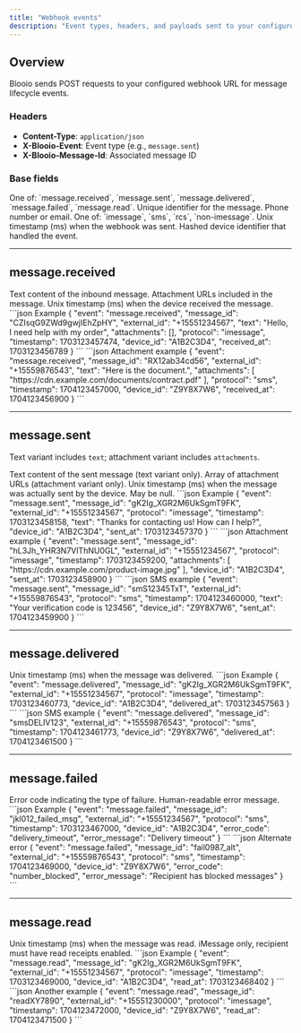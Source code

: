 ```yaml
---
title: "Webhook events"
description: "Event types, headers, and payloads sent to your configured webhook URL."
---
```


## Overview

Blooio sends POST requests to your configured webhook URL for message lifecycle events.

### Headers

- **Content-Type**: `application/json`
- **X-Blooio-Event**: Event type (e.g., `message.sent`)
- **X-Blooio-Message-Id**: Associated message ID

### Base fields

<ResponseField name="event" type="string" required>
One of: `message.received`, `message.sent`, `message.delivered`, `message.failed`, `message.read`.
</ResponseField>

<ResponseField name="message_id" type="string" required>
Unique identifier for the message.
</ResponseField>

<ResponseField name="external_id" type="string" required>
Phone number or email.
</ResponseField>

<ResponseField name="protocol" type="string" required>
One of: `imessage`, `sms`, `rcs`, `non-imessage`.
</ResponseField>

<ResponseField name="timestamp" type="integer" required>
Unix timestamp (ms) when the webhook was sent.
</ResponseField>

<ResponseField name="device_id" type="string" required>
Hashed device identifier that handled the event.
</ResponseField>

---

## message.received

<ResponseField name="text" type="string" required>
Text content of the inbound message.
</ResponseField>

<ResponseField name="attachments" type="array[string]" required>
Attachment URLs included in the message.
</ResponseField>

<ResponseField name="received_at" type="integer" required>
Unix timestamp (ms) when the device received the message.
</ResponseField>

<ResponseExample>
```json Example
{
  "event": "message.received",
  "message_id": "CZIsqG9ZWd9gwjIEhZpHY",
  "external_id": "+15551234567",
  "text": "Hello, I need help with my order",
  "attachments": [],
  "protocol": "imessage",
  "timestamp": 1703123457474,
  "device_id": "A1B2C3D4",
  "received_at": 1703123456789
}
```
</ResponseExample>

<ResponseExample>
```json Attachment example
{
  "event": "message.received",
  "message_id": "RX12ab34cd56",
  "external_id": "+15559876543",
  "text": "Here is the document.",
  "attachments": [
    "https://cdn.example.com/documents/contract.pdf"
  ],
  "protocol": "sms",
  "timestamp": 1704123457000,
  "device_id": "Z9Y8X7W6",
  "received_at": 1704123456900
}
```
</ResponseExample>

---

## message.sent

Text variant includes `text`; attachment variant includes `attachments`.

<ResponseField name="text" type="string">
Text content of the sent message (text variant only).
</ResponseField>

<ResponseField name="attachments" type="array[string]">
Array of attachment URLs (attachment variant only).
</ResponseField>

<ResponseField name="sent_at" type="integer">
Unix timestamp (ms) when the message was actually sent by the device. May be null.
</ResponseField>

<ResponseExample>
```json Example
{
  "event": "message.sent",
  "message_id": "gK2Ig_XGR2M6UkSgmT9FK",
  "external_id": "+15551234567",
  "protocol": "imessage",
  "timestamp": 1703123458158,
  "text": "Thanks for contacting us! How can I help?",
  "device_id": "A1B2C3D4",
  "sent_at": 1703123457370
}
```
</ResponseExample>

<ResponseExample>
```json Attachment example
{
  "event": "message.sent",
  "message_id": "hL3Jh_YHR3N7VlThNU0GL",
  "external_id": "+15551234567",
  "protocol": "imessage",
  "timestamp": 1703123459200,
  "attachments": [
    "https://cdn.example.com/product-image.jpg"
  ],
  "device_id": "A1B2C3D4",
  "sent_at": 1703123458900
}
```
</ResponseExample>

<ResponseExample>
```json SMS example
{
  "event": "message.sent",
  "message_id": "smS12345TxT",
  "external_id": "+15559876543",
  "protocol": "sms",
  "timestamp": 1704123460000,
  "text": "Your verification code is 123456",
  "device_id": "Z9Y8X7W6",
  "sent_at": 1704123459900
}
```
</ResponseExample>

---

## message.delivered

<ResponseField name="delivered_at" type="integer" required>
Unix timestamp (ms) when the message was delivered.
</ResponseField>

<ResponseExample>
```json Example
{
  "event": "message.delivered",
  "message_id": "gK2Ig_XGR2M6UkSgmT9FK",
  "external_id": "+15551234567",
  "protocol": "imessage",
  "timestamp": 1703123460773,
  "device_id": "A1B2C3D4",
  "delivered_at": 1703123457563
}
```
</ResponseExample>

<ResponseExample>
```json SMS example
{
  "event": "message.delivered",
  "message_id": "smsDELIV123",
  "external_id": "+15559876543",
  "protocol": "sms",
  "timestamp": 1704123461773,
  "device_id": "Z9Y8X7W6",
  "delivered_at": 1704123461500
}
```
</ResponseExample>

---

## message.failed

<ResponseField name="error_code" type="string" required>
Error code indicating the type of failure.
</ResponseField>

<ResponseField name="error_message" type="string" required>
Human-readable error message.
</ResponseField>

<ResponseExample>
```json Example
{
  "event": "message.failed",
  "message_id": "jkl012_failed_msg",
  "external_id": "+15551234567",
  "protocol": "sms",
  "timestamp": 1703123467000,
  "device_id": "A1B2C3D4",
  "error_code": "delivery_timeout",
  "error_message": "Delivery timeout"
}
```
</ResponseExample>

<ResponseExample>
```json Alternate error
{
  "event": "message.failed",
  "message_id": "fail0987_alt",
  "external_id": "+15559876543",
  "protocol": "sms",
  "timestamp": 1704123469000,
  "device_id": "Z9Y8X7W6",
  "error_code": "number_blocked",
  "error_message": "Recipient has blocked messages"
}
```
</ResponseExample>

---

## message.read

<ResponseField name="read_at" type="integer" required>
Unix timestamp (ms) when the message was read. iMessage only, recipient must have read receipts enabled.
</ResponseField>

<ResponseExample>
```json Example
{
  "event": "message.read",
  "message_id": "gK2Ig_XGR2M6UkSgmT9FK",
  "external_id": "+15551234567",
  "protocol": "imessage",
  "timestamp": 1703123469000,
  "device_id": "A1B2C3D4",
  "read_at": 1703123468402
}
```
</ResponseExample>

<ResponseExample>
```json Another example
{
  "event": "message.read",
  "message_id": "readXY7890",
  "external_id": "+15551230000",
  "protocol": "imessage",
  "timestamp": 1704123472000,
  "device_id": "Z9Y8X7W6",
  "read_at": 1704123471500
}
```
</ResponseExample>


